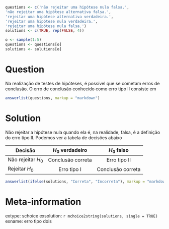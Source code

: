```r

questions <- c('não rejeitar uma hipótese nula falsa.',
'não rejeitar uma hipótese alternativa falsa.',
'rejeitar uma hipótese alternativa verdadeira.',
'rejeitar uma hipótese nula verdadeira.',
'rejeitar uma hipótese nula falsa.')
solutions <- c(TRUE, rep(FALSE, 4))

o <- sample(1:5)
questions <- questions[o]
solutions <- solutions[o]

```

Question
========

Na realização de testes de hipóteses, é possível que se cometam erros de conclusão. O erro de conclusão conhecido como erro tipo II consiste em

```r
answerlist(questions, markup = "markdown")
```

Solution
========

Não rejeitar a hipótese nula quando ela é, na realidade, falsa, é a definição do erro tipo II. Podemos ver a tabela de decisões abaixo

|Decisão|$H_0$ verdadeiro|$H_0$ falso|
|------|:------:|:------:|
|Não rejeitar $H_0$| Conclusão correta| Erro tipo II|
|Rejeitar $H_0$| Erro tipo I| Conclusão correta |


```r
answerlist(ifelse(solutions, "Correta", "Incorreta"), markup = "markdown")
```

Meta-information
================
extype: schoice
exsolution: `r mchoice2string(solutions, single = TRUE)`
exname: erro tipo dois